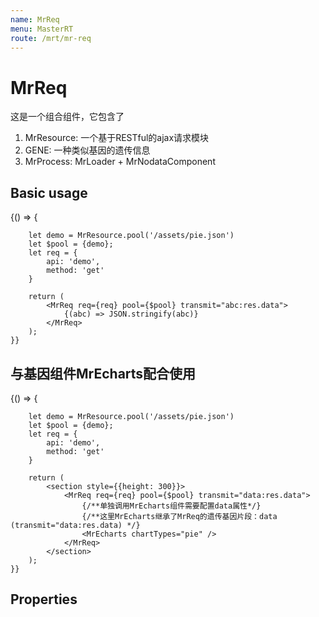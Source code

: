 ```yaml
---
name: MrReq
menu: MasterRT
route: /mrt/mr-req
---
```



# MrReq

这是一个组合组件，它包含了

1. MrResource: 一个基于RESTful的ajax请求模块
2. GENE: 一种类似基因的遗传信息
3. MrProcess: MrLoader + MrNodataComponent


## Basic usage

<Playground>
    {() => {

        let demo = MrResource.pool('/assets/pie.json')
        let $pool = {demo};
        let req = {
            api: 'demo',
            method: 'get'
        }

        return (
            <MrReq req={req} pool={$pool} transmit="abc:res.data">
                {(abc) => JSON.stringify(abc)}
            </MrReq>
        );
    }}
</Playground>

## 与基因组件MrEcharts配合使用

<Playground>
    {() => {

        let demo = MrResource.pool('/assets/pie.json')
        let $pool = {demo};
        let req = {
            api: 'demo',
            method: 'get'
        }

        return (
            <section style={{height: 300}}>
                <MrReq req={req} pool={$pool} transmit="data:res.data">
                    {/**单独调用MrEcharts组件需要配置data属性*/}
                    {/**这里MrEcharts继承了MrReq的遗传基因片段：data (transmit="data:res.data) */}
                    <MrEcharts chartTypes="pie" />
                </MrReq>
            </section>
        );
    }}
</Playground>

## Properties

<PropsTable of={MrReq} />